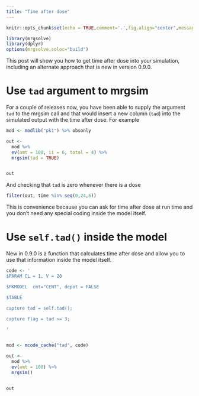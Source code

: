 ```yaml
---
title: "Time after dose"
---
```



```r
knitr::opts_chunk$set(echo = TRUE,comment='.',fig.align="center",message=FALSE,cache=FALSE, autodep=TRUE)
```

```r
library(mrgsolve)
library(dplyr)
options(mrgsolve.soloc="build")
```

This post will show you how to get time after dose into your simulation, including
an alternate approach that is new in version 0.9.0.  

# Use `tad`  argument to mrgsim

For a couple of releases now, you have been able to supply the argument `tad`
to the mrgsim call and that would insert a new column (`tad`) into the simulated
output with the time after dose.  For example

```r
mod <- modlib("pk1") %>% obsonly

out <- 
  mod %>% 
  ev(amt = 100, ii = 6, total = 4) %>%
  mrgsim(tad = TRUE)


out
```

And checking that `tad` is zero whenever there is a dose
```r
filter(out, time %in% seq(0,24,6))
```

This is convenience because you can ask for time after dose at run time and 
you don't need any special coding inside the model itself. 


# Use `self.tad()` inside the model

New in 0.9.0 is a function that calculates time after dose and allow 
you to use that information inside the model itself. 

```r
code <- '
$PARAM CL = 1, V = 20

$PKMODEL  cmt="CENT", depot = FALSE

$TABLE 

capture tad = self.tad();

capture flag = tad >= 3;

'
```


```c

```


```r
mod <- mcode_cache("tad", code)
```

```r
out <- 
  mod %>% 
  ev(amt = 100) %>%
  mrgsim()


out
```











